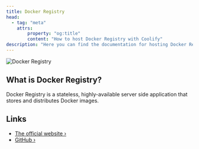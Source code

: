 ```yaml
---
title: Docker Registry
head:
  - tag: "meta"
    attrs:
        property: "og:title"
        content: "How to host Docker Registry with Coolify"
description: "Here you can find the documentation for hosting Docker Registry with Coolify."
---
```



<Badge text="One-click setup." variant="note" size="large" />

![Docker Registry](https://raw.githubusercontent.com/distribution/distribution/main/distribution-logo.svg)

## What is Docker Registry?

Docker Registry is a stateless, highly-available server side application that stores and distributes Docker images.

## Links

- [The official website ›](https://hub.docker.com?utm_source=coolify.io)
- [GitHub ›](https://github.com/docker/distribution?utm_source=coolify.io)
